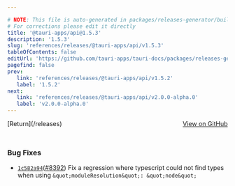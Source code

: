 ```yaml
---

# NOTE: This file is auto-generated in packages/releases-generator/build.ts
# For corrections please edit it directly
title: '@tauri-apps/api@1.5.3'
description: '1.5.3'
slug: 'references/releases/@tauri-apps/api/v1.5.3'
tableOfContents: false
editUrl: 'https://github.com/tauri-apps/tauri-docs/packages/releases-generator/build.ts'
pagefind: false
prev:
   link: 'references/releases/@tauri-apps/api/v1.5.2'
   label: '1.5.2'
next:
   link: 'references/releases/@tauri-apps/api/v2.0.0-alpha.0'
   label: 'v2.0.0-alpha.0'
---
```


			

<ReleaseSidebar slug="references/releases/@tauri-apps/api"  packageName="@tauri-apps/api" />

<div style="margin-bottom:3rem; display: flex; justify-content: space-between; align-items: center"><span>[Return](/releases)</span><span><a href="https://github.com/tauri-apps/tauri/releases/tag/@tauri-apps/api-v1.5.3">View on GitHub</a></span></div>

### Bug Fixes

- [`1c582a94`](https://www.github.com/tauri-apps/tauri/commit/1c582a942e345a066b65620e4db9f688ec142bb9)([#8392](https://www.github.com/tauri-apps/tauri/pull/8392)) Fix a regression where typescript could not find types when using `&quot;moduleResolution&quot;: &quot;node&quot;`

